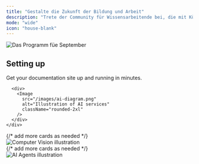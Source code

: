 ```yaml
---
title: "Gestalte die Zukunft der Bildung und Arbeit"
description: "Trete der Community für Wissensarbeitende bei, die mit Künstlicher Intelligenz neue Wege gehen."
mode: "wide"
icon: "house-blank"
---
```


![Das Programm füe September](/September-Banner.png)

## Setting up

Get your documentation site up and running in minutes.

<Tabs>
  <Tab label="Machine Learning">
    <div className="grid grid-cols-1 md:grid-cols-2 gap-6 items-start">
      <div>
        <Cards>
          <Card
            title="AI Model Hub"
            icon="sparkles"
            href="/ai-model-hub"
            description="Access pre-trained models and deploy custom AI solutions in seconds"
          />
          <Card
            title="Smart Training Pipeline"
            icon="wand-magic-sparkles"
            href="/smart-training-pipeline"
            description="Enable developers to easily train and fine-tune AI models with your data"
          />
          <Card
            title="IntelliKit"
            icon="box"
            href="/intellikit"
            description="Build beautiful AI-powered apps with React components and TypeScript utilities"
          />
          <Card
            title="Neural Paymaster"
            icon="coins"
            href="/neural-paymaster"
            description="Build custom cost-efficient AI experiences for your intelligent applications"
          />
        </Cards>
      </div>

      <div>
        <Image
          src="/images/ai-diagram.png"
          alt="Illustration of AI services"
          className="rounded-2xl"
        />
      </div>
    </div>
  </Tab>

  <Tab label="Computer Vision">
    <div className="grid grid-cols-1 md:grid-cols-2 gap-6 items-start">
      <div>
        <Cards>
          <Card
            title="Vision API"
            icon="camera"
            href="/vision-api"
            description="Detect and classify objects in images and video"
          />
          {/* add more cards as needed */}
        </Cards>
      </div>
      <div>
        <Image
          src="/images/vision-diagram.png"
          alt="Computer Vision illustration"
          className="rounded-2xl"
        />
      </div>
    </div>
  </Tab>

  <Tab label="AI Agents">
    <div className="grid grid-cols-1 md:grid-cols-2 gap-6 items-start">
      <div>
        <Cards>
          <Card
            title="Agent Framework"
            icon="users"
            href="/agent-framework"
            description="Build and deploy multi-agent AI systems"
          />
          {/* add more cards as needed */}
        </Cards>
      </div>
      <div>
        <Image
          src="/images/agents-diagram.png"
          alt="AI Agents illustration"
          className="rounded-2xl"
        />
      </div>
    </div>
  </Tab>
</Tabs>

